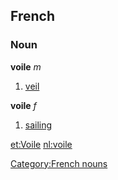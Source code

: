 ==French==
===Noun===
[[Category:French nouns]]
'''voile''' ''m''
#[[veil]]
'''voile''' ''f''
#[[sailing]]

[[et:Voile]]
[[nl:voile]]